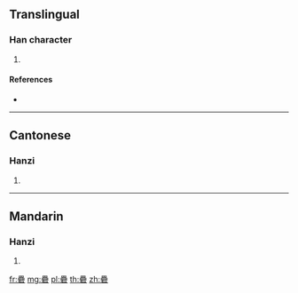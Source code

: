 {{character info/new}}
==Translingual==

===Han character===
{{Han char|rn=112|rad=石|as=15|sn=20|four=60601|canj=WWWR}}

# {{defn|Han|sort=石15}}

====References====
* {{Han ref|kx=0838.210|dkj=24569|dj=1255.230|hdz=42463.020|uh=7928|ud=31016|bh=F47C|bd=62588}}

----

==Cantonese==

===Hanzi===
{{yue-hanzi|jyut=leoi5|y=leui5}}

# {{defn|lang=yue|sort=石15}}

----

==Mandarin==

===Hanzi===
{{cmn-hanzi|pin=[[lěi]] ([[lei3]]), [[luò]] ([[luo4]])|wg=lei<sup>3</sup>, lo<sup>4</sup>}}

# {{defn|lang=cmn|sort=石15}}

[[fr:礨]]
[[mg:礨]]
[[pl:礨]]
[[th:礨]]
[[zh:礨]]
